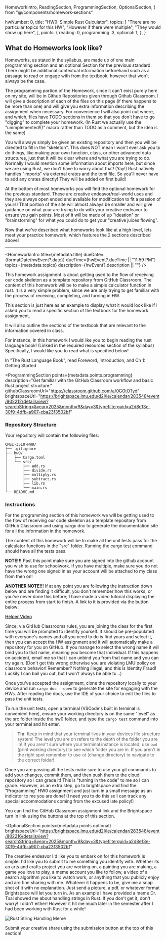   HomeworkIntro,
  ReadingSection,
  ProgrammingSection,
  OptionalSection,
} from "@/components/homework-sections"

  hwNumber: 0,
  title: "HW0: Simple Rust Calculator",
  topics: [
    "There are no particular topics for this HW",
    "However if there were multiple",
    "They would show up here",
  ],
  points: {
    reading: 0,
    programming: 3,
    optional: 1,
  },
}


## What do Homeworks look like?

Homeworks, as stated in the syllabus, are made up of one main programming section and an optional Section for the previous standard. There might be additional contextual information beforehand such as a passage to read or engage with from the textbook, however that won't always be the case.

The programming portion of the Homework, since it can't exist purely here on my site, will be in Github Repositories given through Github Classroom. I will give a description of each of the files on this page (if there happens to be more than one) and will give you extra information describing the assignment when necessary. For convenience I will also point out where, and which, files have TODO sections in them so that you don't have to go "digging" to complete your homework. (In Rust we actually use the "unimplemented!()" macro rather than TODO as a comment, but the idea is the same)

You will always simply be given an existing repository and then you will be directed to fill in the "skeleton". This does NOT mean I won't ever ask you to do things, like making your own function, class, or other advanced data structures, just that It will be clear where and what you are trying to do. Normally I would mention some information about imports here, but since we are using Rust, we don't have to worry about that! (Yay!) Rust natively handles "imports" via external crates and the toml file. So you'll never have to add any crates directly! They will be added on first build!

At the bottom of most homeworks you will find the optional homework for the previous standard. These are creative endeavor/real-world uses and they are always open ended and available for modification to fit a passion of yours! That portion of the site will almost always be smaller and will give guidance on what your are trying to do with your creative endeavor to ensure you gain points. Most of it will be made of up "ideation" or "brainstorming" for what you could do to get your "creative juices flowing".

Now that we've described what homeworks look like at a high level, lets meet your practice homework, which features the 2 sections described above!

---

<HomeworkIntro
  title={metadata.title}
  dueDate={formatDate(hwEvent?.date)}
  dueTime={hwEvent?.dueTime || "11:59 PM"}
  topics={metadata.topics}
  description={hwEvent?.description || ""}
/>

This homework assignment is about getting used to the flow of receiving our code skeleton as a template repository from GitHub Classroom. The content of this homework will be to make a simple calculator function in rust. It is a very simple problem, since we are only trying to get familiar with the process of receiving, completing, and turning in HW.

<ReadingSection points={metadata.points.reading}>

This section is just here as an example to display what it would look like if I asked you to read a specific section of the textbook for the homework assignment.

It will also outline the sections of the textbook that are relevant to the information covered in class.

For instance, in this homework I would like you to begin reading the rust language book! (Linked in the required resources section of the syllabus) Specifically, I would like you to read what is specified below!

<QuestionBox qid="R1">

In "The Rust Language Book", read Foreword, Introduction, and Ch 1: Getting Started

</QuestionBox>

</ReadingSection>

<ProgrammingSection
  points={metadata.points.programming}
  description="Get familiar with the GitHub Classroom workflow and basic Rust project structure."
  githubClassroomUrl="https://classroom.github.com/a/0GOtOTyd"
  brightspaceUrl="https://brightspace.lmu.edu/d2l/le/calendar/283548/event/802212/detailsview?searchString=&year=2025&month=9&day=3&typefilterguid=a2d8e13e-30f9-4dfb-a907-cba23f3502bf"
>

### Repository Structure

Your repository will contain the following files:

```
CMSI-3510-HW0/
├── .gitignore
├── hw0/
│   ├── Cargo.toml
│   └── src/
│       ├── add.rs
│       ├── divide.rs
│       ├── multiply.rs
│       ├── subtract.rs
│       ├── lib.rs
│       └── main.rs
└── README.md
```

### Instructions

For the programming section of this homework we will be getting used to the flow of receiving our code skeleton as a template repository from GitHub Classroom and using cargo doc to generate the documentation site for all the information in the homework.

The content of this homework will be to make all the unit tests pass for the calculator functions in the "src" folder. Running the cargo test command should have all the tests pass.

**NOTE!!!** Past this point make sure you are signed into the github account you wish to use for schoolwork. If you have multiple, make sure you do not have the wrong one signed in as your account will be attached to my class from then on!

**ANOTHER NOTE!!!** If at any point you are following the instruction down below and are finding it difficult, you don't remember how this works, or you've never done this before; I have made a video tutorial displaying the entire process from start to finish. A link to it is provided via the button below:

[Helper Video](https://lmula.zoom.us/rec/share/qZJRL5B3_zx8vvp2ei9qfijhG6Yjqr0g_pap6h6THg_ffJ7_cuuvjdKq-xMF5g0P.rbEK6SGsg5zYXxMi)

Since, via GitHub Classrooms rules, you are joining the class for the first time you will be prompted to identify yourself. It should be pre-populated with everyone's names and all you need to do is find yours and select it, then you can accept the HW assignment and it will automatically make a repository for you on GitHub. If you manage to select the wrong name it will bind you to that name, meaning you become that individual. If this happens on accident, email me so that I can unbind you from that name and you can try again. (Don't get this wrong otherwise you are violating LMU policy on classroom behavior! Remember? Nothing illegal, and this is Identity Fraud! Luckily I can bail you out, but I won't always be able to...)

Once you've accepted the assignment, clone the repository locally to your device and run `cargo doc --open` to generate the site for engaging with the HWs. After reading the docs, use the IDE of your choice to edit the files to pass the unit tests.

To run the unit tests, open a terminal (VSCode's built in terminal is convenient here), ensure your working directory is on the same "level" as the src folder inside the hw0 folder, and type the `cargo test` command into your terminal and hit enter.

> **Tip**: Keep in mind that your terminal lives in your devices file structure system! The level you are on refers to the depth of the folder you are in! If you aren't sure where your terminal instance is located, use `pwd` (print working directory) to see which folder you are in. If you aren't in the right spot remember to use `cd` (change directory) to navigate to the correct folder!

Once you are passing all the tests make sure to use your git commands to add your changes, commit them, and then push them to the cloud repository so I can grade it! This is "turning in the code" to me so I can grade. However, as an extra step, go to brightspace and find the "Programming" HW0 assignment and just turn in a small message as an indicator to me you are done! (I need you to do this so I can track any special accommodations coming from the excused late policy!)

You can find the GitHub Classroom assignment link and the Brightspace turn in link using the buttons at the top of this section.

</ProgrammingSection>

<OptionalSection
  points={metadata.points.optional}
  brightspaceUrl="https://brightspace.lmu.edu/d2l/le/calendar/283548/event/802216/detailsview?searchString=&year=2025&month=9&day=3&typefilterguid=a2d8e13e-30f9-4dfb-a907-cba23f3502bf"
>

The creative endeavor I'd like you to embark on for this homework is simple. I'd like you to submit to me something you identify with. Whether its an arts and crafts project you are working on, a painting you are making, a game you love to play, a meme account you like to follow, a video of a search algorithm you like to watch work, or anything that you publicly enjoy and are fine sharing with me. Whatever it happens to be, give me a snap shot of it with no explanation. Just send a picture, a pdf, or whatever format Brightspace will let you turn in. As an example I have provided a meme Dr. Toal showed me about handling strings in Rust. If you don't get it, don't worry! I didn't either! However it hit me much later in the semester after I had been working with Rust for a while!

![Rust String Handling Meme](/cmsi-3510/HW0-Meme.jpg)

Submit your creative share using the submission button at the top of this section!

</OptionalSection>

